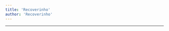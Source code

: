 ```yaml
---
title: 'Recoverinho'
author: 'Recoverinho'
---
```


---

<CharacterInfo
    name='Recoverinho'
    image='/assets/icons/otom/wiki media/chars/recoverinho.png' 
    caption='por que você não vai jogar baseball?'
    icon='/assets/icons/otom/wiki media/icons/Recoverinho.png'
    nickname="N/A"
    pronouns='ele/dele'
    species='Máquina de regeneração de vida'
    voice='Diamondy'
    hobbies='Desenvolvedor Fullstack'
/>